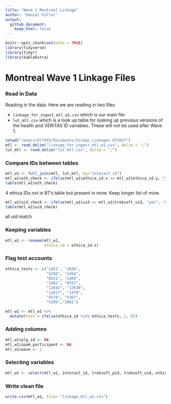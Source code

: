 ```yaml
---
title: "Wave 1 Montreal Linkage"
author: "Daniel Fuller"
output:
  github_document:
    keep_html: false
---
```


```r
knitr::opts_chunk$set(echo = TRUE)
library(tidyverse)
library(tidyr)
library(kableExtra)
```

# Montreal Wave 1 Linkage Files

### Read in Data

Reading in the data. Here we are reading in two files

- `linkage_for_ingest_mtl_w1.csv` which is our main file
- `lut_mtl.csv` which is a look up table for looking up previous versions of the health and VERITAS ID variables. These will not be used after Wave 1. 

```r
setwd("/Users/dlf545/Documents/ForDan_Linkages_072023")
mtl <- read_delim("linkage_for_ingest_mtl_w1.csv", delim = ";")
lut_mtl <- read_delim("lut_mtl.csv", delim = ",")
```

### Compare IDs between tables

```r
mtl_w1 <- full_join(mtl, lut_mtl, by="interact_id")
mtl_w1$eth_check <- ifelse(mtl_w1$ethica_id.x == mtl_w1$ethica_id.y, "yes", "no")
table(mtl_w1$eth_check)
```

4 ethica IDs not in BT's table but present in mine. Keep longer list of mine.

```r
mtl_w1$uid_check <- ifelse(mtl_w1$uid == mtl_w1$treksoft_uid, "yes", "no")
table(mtl_w1$uid_check)
```

all uid match 

### Keeping variables

```r
mtl_w1 <- rename(mtl_w1, 
                 ethica_id = ethica_id.x)
```

### Flag test accounts

```r
ethica_tests <- c("1451", "2036", 
                  "5256", "1454", 
                  "8911", "1469",
                  "1462", "9321", 
                  "12641", "12638", 
                  "12617", "1470",
                  "4579", "5367",
                  "5399","3962")
```

```r
mtl_w1 <- mtl_w1 %>%
  mutate(test = ifelse(ethica_id %in% ethica_tests, 1, 0)) 
```

### Adding columns

```r
mtl_w1$plg_id <- NA
mtl_w1$spam_participant <- NA
mtl_w1$wave <- 1
```

### Selecting variables

```r
mtl_w1 <- select(mtl_w1, interact_id, treksoft_pid, treksoft_uid, ethica_id, sd_id_1, sd_firmware_1, sd_start_1, sd_end_1, sd_id_2, sd_firmware_2, sd_start_2, sd_end_2, data_disposition, dropout, test, plg_id, spam_participant, wave)
```

### Write clean file

```r
write.csv(mtl_w1, file= "linkage_mtl_w1.csv")
```


